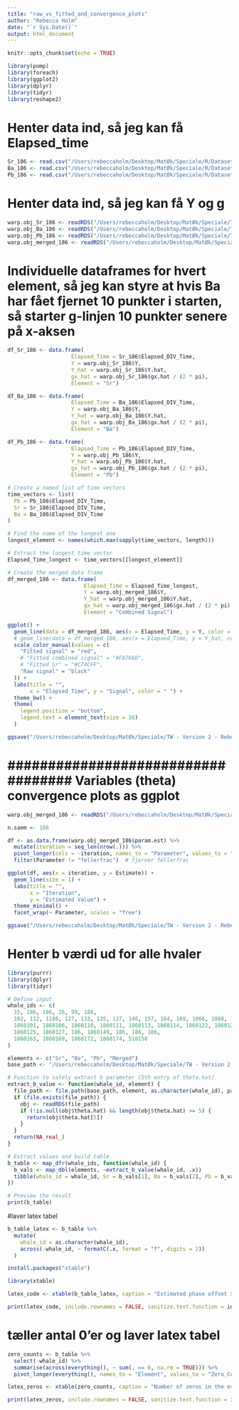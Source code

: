 ```yaml
---
title: "raw_vs_fitted_and_convergence_plots"
author: "Rebecca Holm"
date: "`r Sys.Date()`"
output: html_document
---
```


```r
knitr::opts_chunk$set(echo = TRUE)
```

```r
library(pomp)
library(foreach)
library(ggplot2)
library(dplyr)
library(tidyr)
library(reshape2)
```



# Henter data ind, så jeg kan få Elapsed_time
```r
Sr_186 <- read.csv("/Users/rebeccaholm/Desktop/MatØk/Speciale/R/Datasets_NEW/Sr/data_186.csv")
Ba_186 <- read.csv("/Users/rebeccaholm/Desktop/MatØk/Speciale/R/Datasets_NEW/Ba/data_186.csv")
Pb_186 <- read.csv("/Users/rebeccaholm/Desktop/MatØk/Speciale/R/Datasets_NEW/Pb/data_186.csv")
```

# Henter data ind, så jeg kan få Y og g
```r
warp.obj_Sr_186 <- readRDS("/Users/rebeccaholm/Desktop/MatØk/Speciale/TW - Version 2 - Rebecca/Plots_NEW/Sr/186/186_warp_obj_saved.rds")
warp.obj_Ba_186 <- readRDS("/Users/rebeccaholm/Desktop/MatØk/Speciale/TW - Version 2 - Rebecca/Plots_NEW/Ba/186/186_warp_obj_saved.rds")
warp.obj_Pb_186 <- readRDS("/Users/rebeccaholm/Desktop/MatØk/Speciale/TW - Version 2 - Rebecca/Plots_NEW/Pb/186/186_warp_obj_saved.rds")
warp.obj_merged_186 <- readRDS("/Users/rebeccaholm/Desktop/MatØk/Speciale/TW - Version 2 - Rebecca/Plots_NEW/Merged/186/186_warp_obj_saved.rds")
```



# Individuelle dataframes for hvert element, så jeg kan styre at hvis Ba har fået fjernet 10 punkter i starten, så starter g-linjen 10 punkter senere på x-aksen 
```r
df_Sr_186 <- data.frame(
                    Elapsed_Time = Sr_186$Elapsed_DIV_Time,
                    Y = warp.obj_Sr_186$Y,
                    Y_hat = warp.obj_Sr_186$Y.hat,
                    gx_hat = warp.obj_Sr_186$gx.hat / (2 * pi),
                    Element = "Sr")

df_Ba_186 <- data.frame(
                    Elapsed_Time = Ba_186$Elapsed_DIV_Time,
                    Y = warp.obj_Ba_186$Y,
                    Y_hat = warp.obj_Ba_186$Y.hat,
                    gx_hat = warp.obj_Ba_186$gx.hat / (2 * pi),
                    Element = "Ba")

df_Pb_186 <- data.frame(
                    Elapsed_Time = Pb_186$Elapsed_DIV_Time,
                    Y = warp.obj_Pb_186$Y,
                    Y_hat = warp.obj_Pb_186$Y.hat,
                    gx_hat = warp.obj_Pb_186$gx.hat / (2 * pi),
                    Element = "Pb")

# Create a named list of time vectors
time_vectors <- list(
  Pb = Pb_186$Elapsed_DIV_Time,
  Sr = Sr_186$Elapsed_DIV_Time,
  Ba = Ba_186$Elapsed_DIV_Time
)

# Find the name of the longest one
longest_element <- names(which.max(sapply(time_vectors, length)))

# Extract the longest time vector
Elapsed_Time_longest <- time_vectors[[longest_element]]

# Create the merged data frame
df_merged_186 <- data.frame(
                        Elapsed_Time = Elapsed_Time_longest,
                        Y = warp.obj_merged_186$Y,
                        Y_hat = warp.obj_merged_186$Y.hat,
                        gx_hat = warp.obj_merged_186$gx.hat / (2 * pi),
                        Element = "Combined Signal")
```


```r
ggplot() +
  geom_line(data = df_merged_186, aes(x = Elapsed_Time, y = Y, color = "Raw signal"), size = 0.6)+
  # geom_line(data = df_merged_186, aes(x = Elapsed_Time, y = Y_hat, color = "Fitted signal"), size = 0.6) +
  scale_color_manual(values = c(
    "Fitted signal" = "red",
    # "Fitted combined signal" = "#F8766D",
    # "Fitted Sr" = "#C74CFF",
    "Raw signal" = "black"
  )) +
  labs(title = "",
       x = "Elapsed Time", y = "Signal", color = " ") +
  theme_bw() + 
  theme(
    legend.position = "bottom",
    legend.text = element_text(size = 16)
  )
```


```r
ggsave("/Users/rebeccaholm/Desktop/MatØk/Speciale/TW - Version 2 - Rebecca/Plots_NEW/Used for thesis/Fitted_raw/Fitted_vs_Raw_merged_186.png", width = 8, height = 5, dpi = 300)
```



# ################################### Variables (theta) convergence plots as ggplot ##########################
```r
warp.obj_merged_186 <- readRDS("/Users/rebeccaholm/Desktop/MatØk/Speciale/TW - Version 2 - Rebecca/Plots_NEW/Merged/186/186_warp_obj_saved.rds")

n.saem <- 186

df <- as.data.frame(warp.obj_merged_186$param.est) %>%
  mutate(iteration = seq_len(nrow(.))) %>%
  pivot_longer(cols = -iteration, names_to = "Parameter", values_to = "Estimate") %>%
  filter(Parameter != "fellerfrac")  # fjerner fellerfrac

ggplot(df, aes(x = iteration, y = Estimate)) +
  geom_line(size = 1) +
  labs(title = "",
       x = "Iteration",
       y = "Estimated Value") +
  theme_minimal() +
  facet_wrap(~ Parameter, scales = "free")
```

```r
ggsave("/Users/rebeccaholm/Desktop/MatØk/Speciale/TW - Version 2 - Rebecca/Plots_NEW/Used for thesis/Parameter_Estimates_Over_Iterations_186.png", width = 8, height = 5, dpi = 300)

```


# Henter b værdi ud for alle hvaler
```r
library(purrr)
library(dplyr)
library(tidyr)

# Define input
whale_ids <- c(
  15, 186, 186, 26, 99, 186,
  102, 112, 1186, 127, 133, 135, 137, 146, 157, 164, 169, 1866, 1868, 186,
  1860101, 1860106, 1860110, 1860111, 1860113, 1860114, 1860122, 1860124,
  1860125, 1860127, 186, 1860149, 186, 186, 186,
  1860163, 1860169, 1860172, 1860174, 510158
)

elements <- c("Sr", "Ba", "Pb", "Merged")
base_path <- "/Users/rebeccaholm/Desktop/MatØk/Speciale/TW - Version 2 - Rebecca/Plots_NEW"

# Function to safely extract b parameter (5th entry of theta.hat)
extract_b_value <- function(whale_id, element) {
  file_path <- file.path(base_path, element, as.character(whale_id), paste0(whale_id, "_warp_obj_saved.rds"))
  if (file.exists(file_path)) {
    obj <- readRDS(file_path)
    if (!is.null(obj$theta.hat) && length(obj$theta.hat) >= 5) {
      return(obj$theta.hat[5])
    }
  }
  return(NA_real_)
}

# Extract values and build table
b_table <- map_dfr(whale_ids, function(whale_id) {
  b_vals <- map_dbl(elements, ~extract_b_value(whale_id, .x))
  tibble(whale_id = whale_id, Sr = b_vals[1], Ba = b_vals[2], Pb = b_vals[3], Merged = b_vals[4])
})

# Preview the result
print(b_table)
```

#laver latex tabel
```r
b_table_latex <- b_table %>%
  mutate(
    whale_id = as.character(whale_id),  
    across(-whale_id, ~ formatC(.x, format = "f", digits = 2))
  )

install.packages("xtable")

library(xtable)

latex_code <- xtable(b_table_latex, caption = "Estimated phase offset $b$ for each whale and signal")

print(latex_code, include.rownames = FALSE, sanitize.text.function = identity)
```


# tæller antal 0'er og laver latex tabel 
```r
zero_counts <- b_table %>%
  select(-whale_id) %>%
  summarise(across(everything(), ~ sum(. == 0, na.rm = TRUE))) %>%
  pivot_longer(everything(), names_to = "Element", values_to = "Zero_Counts")

latex_zeros <- xtable(zero_counts, caption = "Number of zeros in the estimated $b$ values for each element")

print(latex_zeros, include.rownames = FALSE, sanitize.text.function = identity)
```


